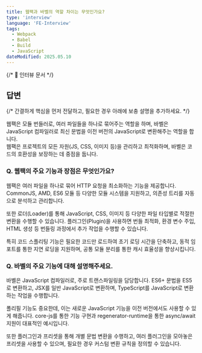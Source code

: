 ```yaml
---
title: 웹팩과 바벨의 역할 차이는 무엇인가요?
type: 'interview'
language: 'FE-Interview'
tags:
  - Webpack
  - Babel
  - Build
  - JavaScript
dateModified: 2025.05.10
---
```


{/* 📌 인터뷰 문서 */}

## 답변

{/* 간결하게 핵심을 먼저 전달하고, 필요한 경우 아래에 보충 설명을 추가하세요. */}

웹팩은 모듈 번들러로, 여러 파일들을 하나로 묶어주는 역할을 하며, 바벨은 JavaScript 컴파일러로 최신 문법을 이전 버전의 JavaScript로 변환해주는 역할을 합니다. <br/>
웹팩은 프로젝트의 모든 자원(JS, CSS, 이미지 등)을 관리하고 최적화하며, 바벨은 코드의 호환성을 보장하는 데 중점을 둡니다.

### Q. 웹팩의 주요 기능과 장점은 무엇인가요?

웹팩은 여러 파일을 하나로 묶어 HTTP 요청을 최소화하는 기능을 제공합니다. CommonJS, AMD, ES6 모듈 등 다양한 모듈 시스템을 지원하고, 의존성 트리를 자동으로 분석하고 관리합니다.

또한 로더(Loader)를 통해 JavaScript, CSS, 이미지 등 다양한 파일 타입별로 적절한 변환을 수행할 수 있습니다. 플러그인(Plugin)을 사용하면 번들 최적화, 환경 변수 주입, HTML 생성 등 번들링 과정에서 추가 작업을 수행할 수 있습니다.

특히 코드 스플리팅 기능은 필요한 코드만 로드하여 초기 로딩 시간을 단축하고, 동적 임포트를 통한 지연 로딩을 지원하며, 공통 모듈 분리를 통한 캐시 효율성을 향상시킵니다.

### Q. 바벨의 주요 기능에 대해 설명해주세요.

바벨은 JavaScript 컴파일러로, 주로 트랜스파일링을 담당합니다. ES6+ 문법을 ES5로 변환하고, JSX를 일반 JavaScript로 변환하며, TypeScript를 JavaScript로 변환하는 작업을 수행합니다.

폴리필 기능도 중요한데, 이는 새로운 JavaScript 기능을 이전 버전에서도 사용할 수 있게 해줍니다. core-js를 통한 기능 구현과 regenerator-runtime을 통한 async/await 지원이 대표적인 예시입니다.

또한 플러그인과 프리셋을 통해 개별 문법 변환을 수행하고, 여러 플러그인을 모아놓은 프리셋을 사용할 수 있으며, 필요한 경우 커스텀 변환 규칙을 정의할 수 있습니다.
